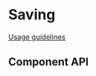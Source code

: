 <!-- `position:fixed` cause rendering issues, so do not render the modal -->


# Saving

[Usage guidelines](https://pages.github.ibm.com/cdai-design/pal/patterns/saving/usage/)

<Preview>
  <Story id={getStorybookSlug(pkg, Saving.displayName, 'default')} />
</Preview>

## Component API

<Props />
